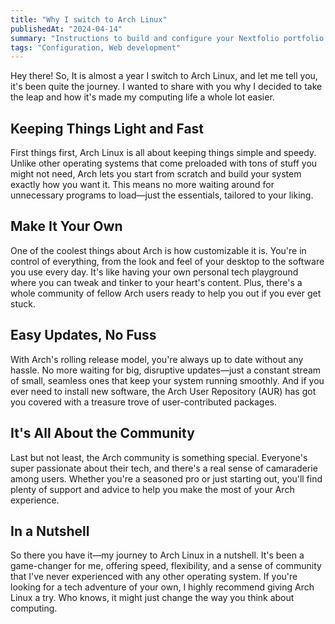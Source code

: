 ```yaml
---
title: "Why I switch to Arch Linux"
publishedAt: "2024-04-14"
summary: "Instructions to build and configure your Nextfolio portfolio."
tags: "Configuration, Web development"
---
```


Hey there! So, It is almost a year I switch to Arch Linux, and let me tell you, it's been quite the journey. I wanted to share with you why I decided to take the leap and how it's made my computing life a whole lot easier.

## Keeping Things Light and Fast

First things first, Arch Linux is all about keeping things simple and speedy. Unlike other operating systems that come preloaded with tons of stuff you might not need, Arch lets you start from scratch and build your system exactly how you want it. This means no more waiting around for unnecessary programs to load—just the essentials, tailored to your liking.

## Make It Your Own

One of the coolest things about Arch is how customizable it is. You're in control of everything, from the look and feel of your desktop to the software you use every day. It's like having your own personal tech playground where you can tweak and tinker to your heart's content. Plus, there's a whole community of fellow Arch users ready to help you out if you ever get stuck.

## Easy Updates, No Fuss

With Arch's rolling release model, you're always up to date without any hassle. No more waiting for big, disruptive updates—just a constant stream of small, seamless ones that keep your system running smoothly. And if you ever need to install new software, the Arch User Repository (AUR) has got you covered with a treasure trove of user-contributed packages.

## It's All About the Community

Last but not least, the Arch community is something special. Everyone's super passionate about their tech, and there's a real sense of camaraderie among users. Whether you're a seasoned pro or just starting out, you'll find plenty of support and advice to help you make the most of your Arch experience.

## In a Nutshell

So there you have it—my journey to Arch Linux in a nutshell. It's been a game-changer for me, offering speed, flexibility, and a sense of community that I've never experienced with any other operating system. If you're looking for a tech adventure of your own, I highly recommend giving Arch Linux a try. Who knows, it might just change the way you think about computing.
